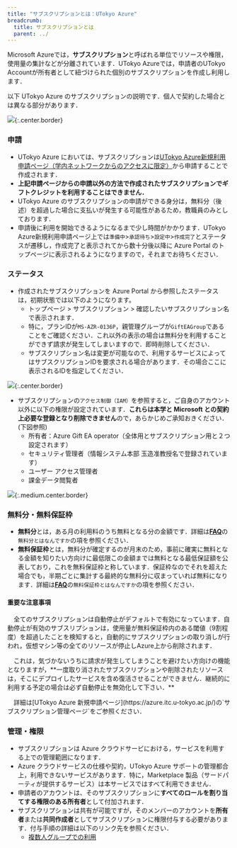 ```yaml
---
title: "サブスクリプションとは：UTokyo Azure"
breadcrumb:
  title: サブスクリプションとは
  parent: ../
---
```



Microsoft Azureでは，**サブスクリプション**と呼ばれる単位でリソースや権限，使用量の集計などが分離されています．UTokyo Azureでは，申請者のUTokyo Accountが所有者として紐づけられた個別のサブスクリプションを作成し利用します．

<div class="box">
以下 UTokyo Azure のサブスクリプションの説明です．個人で契約した場合とは異なる部分があります．
</div>

![](img/02_subscription.png){:.center.border}


### 申請
- UTokyo Azure においては、サブスクリプションは[UTokyo Azure新規利用申請ページ（学内ネットワークからのアクセスに限定）](http://azure.itc.u-tokyo.ac.jp/)から申請することで作成されます．
- **上記申請ページからの申請以外の方法で作成されたサブスクリプションでギフトクレジットを利用することはできません．**
- UTokyo Azure のサブスクリプションの申請ができる身分は，無料分（後述）を超過した場合に支払いが発生する可能性があるため，教職員のみとしております．
- 申請後に利用を開始できるようになるまで少し時間がかかります．UTokyo Azure新規利用申請ページ上では`準備中`>`承認待ち`>`設定中`>`作成完了`とステータスが遷移し，作成完了と表示されてから数十分後以降に Azure Portal のトップページに表示されるようになりますので，それまでお待ちください．


### ステータス
- 作成されたサブスクリプションを Azure Portal から参照したステータスは，初期状態では以下のようになります。
  - トップページ > サブスクリプション > 確認したいサブスクリプション名 で表示されます．
  - 特に，プランIDが`MS-AZR-0136P`，親管理グループが`GiftEAGroup`であることをご確認ください．これ以外の表示の場合は無料分を利用することができず請求が発生してしまいますので．即時削除してください．
  - サブスクリプション名は変更が可能なので、利用するサービスによってはサブスクリプションIDを要求される場合があります．その場合ここに表示されるIDを指定してください．

![](img/01_subscriptionid.png){:.center.border}


- サブスクリプションの`アクセス制御（IAM）`を参照すると，ご自身のアカウント以外に以下の権限が設定されています．**これらは本学と Microsoft との契約上必要な登録となり削除できません**ので，あらかじめご承知おきください．(下図参照)
  - 所有者：Azure Gift EA operator（全体用とサブスクリプション用と２つ設定されます）
  - セキュリティ管理者（情報システム本部 玉造准教授名で登録されています）
  - ユーザー アクセス管理者
  - 課金データ閲覧者

![](img/03_subscriptioniam.png){:.medium.center.border}


### 無料分・無料保証枠
- **無料分**とは，ある月の利用料のうち無料となる分の金額です．詳細は[**FAQ**](/research_computing/utokyo_azure/faq)の`無料分とはなんですか`の項を参照ください．
- **無料保証枠**とは，無料分が確定するのが月末のため，事前に確実に無料となる金額を知りたい方向けに最低限この金額までは無料となる最低保証額を公表しており，これを無料保証枠と称しています．保証枠なのでそれを超えた場合でも，半期ごとに集計する最終的な無料分に収まっていれば無料になります．詳細は[**FAQ**](/research_computing/utokyo_azure/faq)の`無料保証枠とはなんですか`の項を参照ください．

#### 重要な注意事項
<div class="box">
<p>　全てのサブスクリプションは自動停止がデフォルトで有効になっています．自動停止が有効のサブスリプションは，使用量が無料保証枠内のある閾値（9割程度）を超過したことを検知すると，自動的にサブスクリプションの取り消しが行われ，仮想マシン等の全てのリソースが停止しAzure上から削除されます．</p>
<p>　これは，気づかないうちに請求が発生してしまうことを避けたい方向けの機能となりますが，**一度取り消されたサブスクリプションや削除されたリソースは，そこにデプロイしたサービスを含め復活させることができません．継続的に利用する予定の場合は必ず自動停止を無効化して下さい．**</p>
<p>　詳細は[UTokyo Azure 新規申請ページ](https://azure.itc.u-tokyo.ac.jp/)の`サブスクリプション管理ページ`をご参照ください．</p>
</div>

### 管理・権限
- サブスクリプションは Azure クラウドサービにおける，サービスを利用する上での管理範囲になります．
- Azure クラウドサービスの仕様や契約，UTokyo Azure サポートの管理都合上，利用できないサービスがあります．特に，Marketplace 製品（サードパーティが提供するサービス）は本サービスではすべて利用できません．
- 申請者のアカウントは、そのサブスクリプションに**すべてのロールを割り当てする権限のある所有者**として付加されます．
- サブスクリプションは共有が可能ですが，そのメンバーのアカウントを**所有者**または**共同作成者**としてサブスクリプションに権限付与する必要があります．付与手順の詳細は以下のリンク先を参照ください．
  - [複数人グループでの利用](/research_computing/utokyo_azure/group/)
